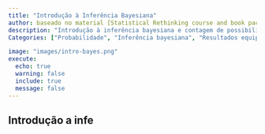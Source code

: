 ```yaml
---
title: "Introdução à Inferência Bayesiana"
author: baseado no material [Statistical Rethinking course and book package](https://github.com/rmcelreath/rethinking){target="_blank"}
description: "Introdução à inferência bayesiana e contagem de possibilidades"
Categories: ["Probabilidade", "Inferência bayesiana", "Resultados equiprováveis"]

image: "images/intro-bayes.png"
execute:
  echo: true
  warning: false
  include: true
  message: false
---
```


## Introdução a infe
